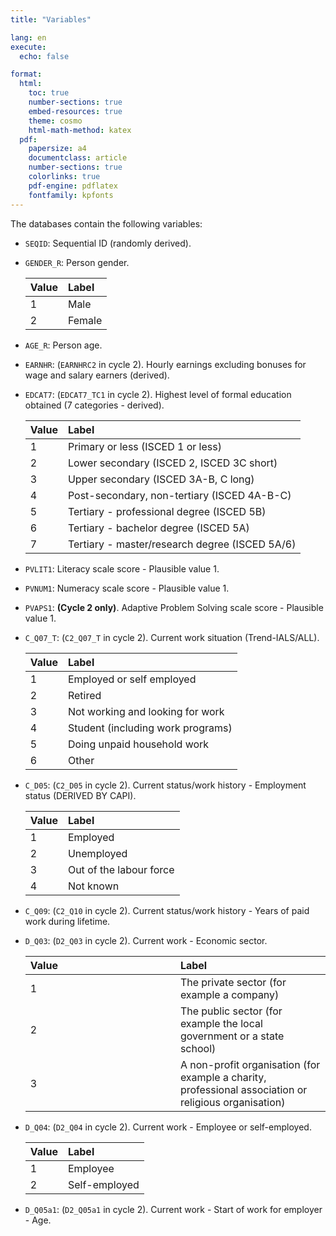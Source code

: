 ```yaml
---
title: "Variables"

lang: en
execute: 
  echo: false

format: 
  html:
    toc: true
    number-sections: true
    embed-resources: true
    theme: cosmo
    html-math-method: katex
  pdf:
    papersize: a4
    documentclass: article
    number-sections: true
    colorlinks: true
    pdf-engine: pdflatex
    fontfamily: kpfonts
---
```


The databases contain the following variables:

-   `SEQID`: Sequential ID (randomly derived).

-   `GENDER_R`: Person gender.

    | Value | Label  |
    |:------|:-------|
    | 1     | Male   |
    | 2     | Female |

-   `AGE_R`: Person age.

-   `EARNHR`: (`EARNHRC2` in cycle 2). Hourly earnings excluding bonuses for wage and salary earners (derived).

-   `EDCAT7`: (`EDCAT7_TC1` in cycle 2). Highest level of formal education obtained (7 categories - derived).

    | Value | Label                                          |
    |:------|:-----------------------------------------------|
    | 1     | Primary or less (ISCED 1 or less)              |
    | 2     | Lower secondary (ISCED 2, ISCED 3C short)      |
    | 3     | Upper secondary (ISCED 3A-B, C long)           |
    | 4     | Post-secondary, non-tertiary (ISCED 4A-B-C)    |
    | 5     | Tertiary - professional degree (ISCED 5B)      |
    | 6     | Tertiary - bachelor degree (ISCED 5A)          |
    | 7     | Tertiary - master/research degree (ISCED 5A/6) |

-   `PVLIT1`: Literacy scale score - Plausible value 1.

-   `PVNUM1`: Numeracy scale score - Plausible value 1.

-   `PVAPS1`: **(Cycle 2 only)**. Adaptive Problem Solving scale score - Plausible value 1.

-   `C_Q07_T`: (`C2_Q07_T` in cycle 2). Current work situation (Trend-IALS/ALL).

    | Value | Label                             |
    |:------|:----------------------------------|
    | 1     | Employed or self employed         |
    | 2     | Retired                           |
    | 3     | Not working and looking for work  |
    | 4     | Student (including work programs) |
    | 5     | Doing unpaid household work       |
    | 6     | Other                             |

-   `C_D05`: (`C2_D05` in cycle 2). Current status/work history - Employment status (DERIVED BY CAPI).

    | Value | Label                   |
    |:------|:------------------------|
    | 1     | Employed                |
    | 2     | Unemployed              |
    | 3     | Out of the labour force |
    | 4     | Not known               |

-   `C_Q09`: (`C2_Q10` in cycle 2). Current status/work history - Years of paid work during lifetime.

-   `D_Q03`: (`D2_Q03` in cycle 2). Current work - Economic sector.

    | Value | Label |
    |:---|:---|
    | 1 | The private sector (for example a company) |
    | 2 | The public sector (for example the local government or a state school) |
    | 3 | A non-profit organisation (for example a charity, professional association or religious organisation) |

-   `D_Q04`: (`D2_Q04` in cycle 2). Current work - Employee or self-employed.

    | Value | Label         |
    |:------|:--------------|
    | 1     | Employee      |
    | 2     | Self-employed |

-   `D_Q05a1`: (`D2_Q05a1` in cycle 2). Current work - Start of work for employer - Age.

